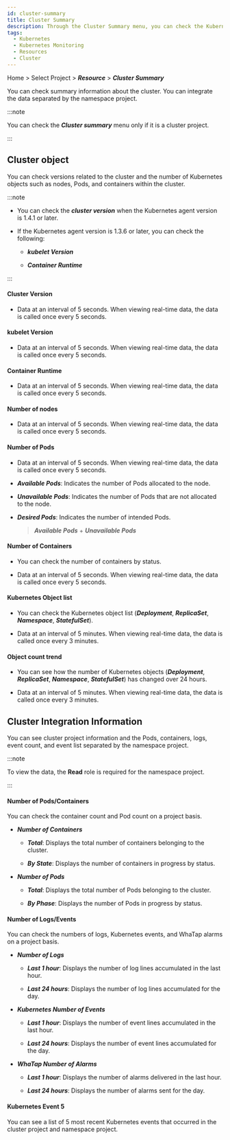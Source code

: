 ```yaml
---
id: cluster-summary
title: Cluster Summary
description: Through the Cluster Summary menu, you can check the Kubernetes object counts for nodes, pods, and containers, and you can also see the related versions within the cluster.
tags:
  - Kubernetes
  - Kubernetes Monitoring
  - Resources
  - Cluster
---
```


Home > Select Project > **_Resource_** > **_Cluster Summary_**

You can check summary information about the cluster. You can integrate the data separated by the namespace project.

:::note

You can check the **_Cluster summary_** menu only if it is a cluster project.

:::

## Cluster object

You can check versions related to the cluster and the number of Kubernetes objects such as nodes, Pods, and containers within the cluster. 

:::note 

- You can check the **_cluster version_** when the Kubernetes agent version is 1.4.1 or later.

- If the Kubernetes agent version is 1.3.6 or later, you can check the following: 

  - **_kubelet Version_** 

  - **_Container Runtime_**

:::

<ImgLang img='k8s-resource-cl-sum-co.png' desc='Cluster object' />

#### Cluster Version

- Data at an interval of 5 seconds. When viewing real-time data, the data is called once every 5 seconds.

#### kubelet Version

- Data at an interval of 5 seconds. When viewing real-time data, the data is called once every 5 seconds.

#### Container Runtime

- Data at an interval of 5 seconds. When viewing real-time data, the data is called once every 5 seconds.

#### Number of nodes

- Data at an interval of 5 seconds. When viewing real-time data, the data is called once every 5 seconds.

#### Number of Pods

- Data at an interval of 5 seconds. When viewing real-time data, the data is called once every 5 seconds.

- **_Available Pods_**: Indicates the number of Pods allocated to the node. 

- **_Unavailable Pods_**: Indicates the number of Pods that are not allocated to the node.

- **_Desired Pods_**: Indicates the number of intended Pods. 

  > **_Available Pods_** + **_Unavailable Pods_**

#### Number of Containers

- You can check the number of containers by status. 

- Data at an interval of 5 seconds. When viewing real-time data, the data is called once every 5 seconds.

#### Kubernetes Object list

- You can check the Kubernetes object list (**_Deployment_**, **_ReplicaSet_**, **_Namespace_**, **_StatefulSet_**).

- Data at an interval of 5 minutes. When viewing real-time data, the data is called once every 3 minutes.

#### Object count trend

- You can see how the number of Kubernetes objects (**_Deployment_**, **_ReplicaSet_**, **_Namespace_**, **_StatefulSet_**) has changed over 24 hours.

- Data at an interval of 5 minutes. When viewing real-time data, the data is called once every 3 minutes.

## Cluster Integration Information

You can see cluster project information and the Pods, containers, logs, event count, and event list separated by the namespace project.

:::note 

To view the data, the **Read** role is required for the namespace project. 

:::

<ImgLang img='k8s-resource-cl-sum-ci.png' desc='Cluster integrated infomation' />

#### Number of Pods/Containers

You can check the container count and Pod count on a project basis. 

- **_Number of Containers_** 

  - **_Total_**: Displays the total number of containers belonging to the cluster. 

  - **_By State_**: Displays the number of containers in progress by status.

- **_Number of Pods_**

  - **_Total_**: Displays the total number of Pods belonging to the cluster. 

  - **_By Phase_**: Displays the number of Pods in progress by status. 

#### Number of Logs/Events

You can check the numbers of logs, Kubernetes events, and WhaTap alarms on a project basis. 

- **_Number of Logs_**

  - **_Last 1 hour_**: Displays the number of log lines accumulated in the last hour. 

  - **_Last 24 hours_**: Displays the number of log lines accumulated for the day. 

- **_Kubernetes Number of Events_**

  - **_Last 1 hour_**: Displays the number of event lines accumulated in the last hour. 

  - **_Last 24 hours_**: Displays the number of event lines accumulated for the day. 

- **_WhaTap Number of Alarms_**

  - **_Last 1 hour_**: Displays the number of alarms delivered in the last hour. 

  - **_Last 24 hours_**: Displays the number of alarms sent for the day. 

#### Kubernetes Event 5

You can see a list of 5 most recent Kubernetes events that occurred in the cluster project and namespace project.
